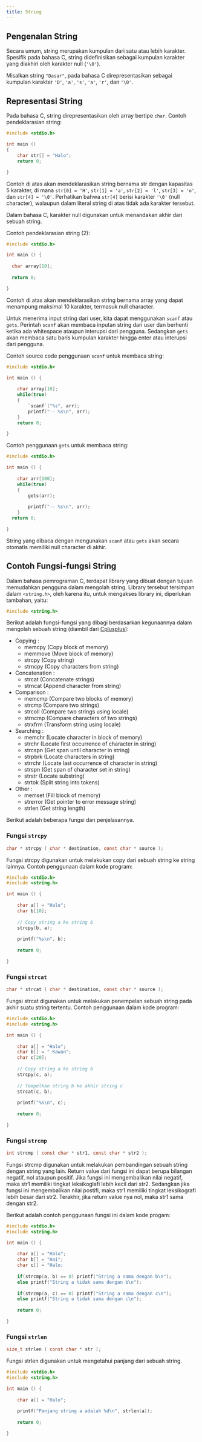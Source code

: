```yaml
---
title: String
---
```


## Pengenalan String

Secara umum, string merupakan kumpulan dari satu atau lebih karakter. Spesifik pada bahasa C, string didefinisikan sebagai kumpulan karakter yang diakhiri oleh karakter null (`'\0'`).

Misalkan string `"Dasar"`, pada bahasa C direpresentasikan sebagai kumpulan karakter `'D'`, `'a'`, `'s'`, `'a'`, `'r'`, dan `'\0'`.

## Representasi String

Pada bahasa C, string direpresentasikan oleh array bertipe `char`.
Contoh pendeklarasian string:
```c
#include <stdio.h>

int main () 
{  
	char str[] = "Halo"; 
	return 0;

}
```

Contoh di atas akan mendeklarasikan string bernama str dengan kapasitas 5 karakter, di mana `str[0] = 'H'`, `str[1] = 'a'`, `str[2] = 'l'`, `str[3] = 'o'`, dan `str[4] = '\0'`.
Perhatikan bahwa `str[4]` berisi karakter `'\0'` (null character), walaupun dalam literal string di atas tidak ada karakter tersebut. 

Dalam bahasa C, karakter null digunakan untuk menandakan akhir dari sebuah string.

Contoh pendeklarasian string (2):
```c
#include <stdio.h>

int main () {
  
  char array[10];
  
  return 0;

}
```

Contoh di atas akan mendeklarasikan string bernama array yang dapat menampung maksimal 10 karakter, termasuk null character.

Untuk menerima input string dari user, kita dapat menggunakan `scanf` atau `gets`. Perintah `scanf` akan membaca inputan string dari user dan berhenti ketika ada whitespace ataupun interupsi dari pengguna. Sedangkan `gets` akan membaca satu baris kumpulan karakter hingga enter atau interupsi dari pengguna.

Contoh source code penggunaan `scanf` untuk membaca string:
```c
#include <stdio.h>

int main () {
  
	char array[10];
	while(true)
	{
		`scanf`("%s", arr);
		printf("-- %s\n", arr);
	}
	return 0;

}
```

Contoh penggunaan `gets` untuk membaca string:
```c
#include <stdio.h>

int main () {
  
	char arr[100];
	while(true)
	{
		gets(arr);
		
		printf("-- %s\n", arr);
	}
  return 0;

}
```
String yang dibaca dengan mengunakan `scanf` atau `gets` akan secara otomatis memiliki null character di akhir.

## Contoh Fungsi-fungsi String

Dalam bahasa pemrograman C, terdapat library yang dibuat dengan tujuan memudahkan pengguna dalam mengolah string. Library tersebut tersimpan dalam `<string.h>`, oleh karena itu, untuk mengakses library ini, diperlukan tambahan, yaitu:

```c
#include <string.h>
```

Berikut adalah fungsi-fungsi yang dibagi berdasarkan kegunaannya dalam mengolah sebuah string (diambil dari [Cplusplus](www.cplusplus.com)):
- Copying :
  + memcpy (Copy block of memory)
  + memmove (Move block of memory)
  + strcpy (Copy string)
  + strncpy (Copy characters from string)
- Concatenation :
  + strcat (Concatenate strings)
  + strncat (Append character from string)
- Comparison :
  + memcmp (Compare two blocks of memory)
  + strcmp (Compare two strings)
  + strcoll (Compare two strings using locale)
  + strncmp (Compare characters of two strings)
  + strxfrm (Transform string using locale)
- Searching :
  + memchr (Locate character in block of memory)
  + strchr (Locate first occurrence of character in string)
  + strcspn (Get span until character in string)
  + strpbrk (Locate characters in string)
  + strrchr (Locate last occurrence of character in string)
  + strspn (Get span of character set in string)
  + strstr (Locate substring)
  + strtok (Split string into tokens)
- Other :
  + memset (Fill block of memory)
  + strerror (Get pointer to error message string)
  + strlen (Get string length)

Berikut adalah beberapa fungsi dan penjelasannya.

### Fungsi `strcpy` 
```c
char * strcpy ( char * destination, const char * source );
```
Fungsi strcpy digunakan untuk melakukan copy dari sebuah string ke string lainnya. 
Contoh penggunaan dalam kode program:
```c
#include <stdio.h>
#include <string.h>

int main () {
  
	char a[] = "Halo";
	char b[10];
	
	// Copy string a ke string b
	strcpy(b, a);
	
	printf("%s\n", b);
	
	return 0;

}
```

### Fungsi `strcat` 
```c
char * strcat ( char * destination, const char * source );
```
Fungsi strcat digunakan untuk melakukan penempelan sebuah string pada akhir suatu string tertentu. 
Contoh penggunaan dalam kode program:

```c
#include <stdio.h>
#include <string.h>

int main () {
  
	char a[] = "Halo";
	char b[] = " Kawan";
	char c[20];
	
	// Copy string a ke string b
	strcpy(c, a);
	
	// Tempelkan string b ke akhir string c
	strcat(c, b);
	
	printf("%s\n", c);
	
	return 0;

}
```

### Fungsi `strcmp`
```c
int strcmp ( const char * str1, const char * str2 );
```
Fungsi strcmp digunakan untuk melakukan pembandingan sebuah string dengan string yang lain. Return value dari fungsi ini dapat berupa bilangan negatif, nol ataupun positif. Jika fungsi ini mengembalikan nilai negatif, maka str1 memiliki tingkat leksikoglafi lebih kecil dari str2. Sedangkan jika fungsi ini mengembalikan nilai postifi, maka str1 memiliki tingkat leksikografi lebih besar dari str2. Terakhir, jika return value nya nol, maka str1 sama dengan str2. 

Berikut adalah contoh penggunaan fungsi ini dalam kode progam:
```c
#include <stdio.h>
#include <string.h>

int main () {
  
    char a[] = "Halo";
	char b[] = "Hai";
	char c[] = "Halo;
	
	if(strcmp(a, b) == 0) printf("String a sama dengan b\n");
	else printf("String a tidak sama dengan b\n");
	
	if(strcmp(a, c) == 0) printf("String a sama dengan c\n");
	else printf("String a tidak sama dengan c\n");
	
	return 0;

}
```

### Fungsi `strlen`
```c
size_t strlen ( const char * str );
```
Fungsi strlen digunakan untuk mengetahui panjang dari sebuah string.
```c
#include <stdio.h>
#include <string.h>

int main () {
  
	char a[] = "Halo";
	
	printf("Panjang string a adalah %d\n", strlen(a));
	
	return 0;

}
```